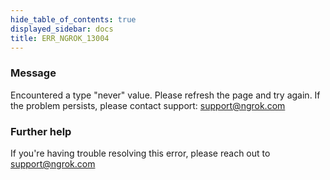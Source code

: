 ```yaml
---
hide_table_of_contents: true
displayed_sidebar: docs
title: ERR_NGROK_13004
---
```


### Message

Encountered a type "never" value. Please refresh the page and try again. If the problem persists, please contact support: support@ngrok.com

### Further help

If you're having trouble resolving this error, please reach out to [support@ngrok.com](mailto:support@ngrok.com?subject=Help%20with%20ERR_NGROK_13004)

